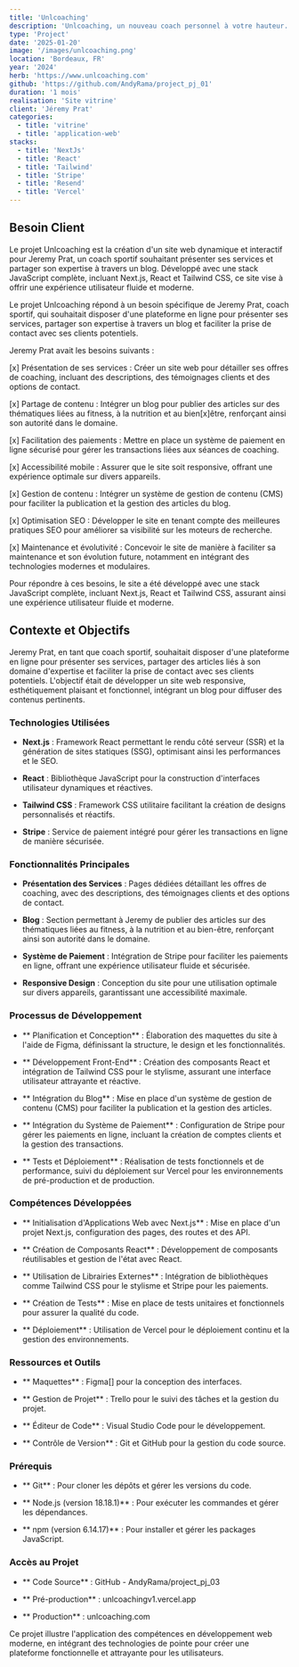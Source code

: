 ```yaml
---
title: 'Unlcoaching'
description: 'Unlcoaching, un nouveau coach personnel à votre hauteur. Site vitrine réalisait avec NextJs et React'
type: 'Project'
date: '2025-01-20'
image: '/images/unlcoaching.png'
location: 'Bordeaux, FR'
year: '2024'
herb: 'https://www.unlcoaching.com'
github: 'https://github.com/AndyRama/project_pj_01'
duration: '1 mois'
realisation: 'Site vitrine'
client: 'Jéremy Prat'
categories:
  - title: 'vitrine'
  - title: 'application-web'
stacks:
  - title: 'NextJs'
  - title: 'React'
  - title: 'Tailwind'
  - title: 'Stripe'
  - title: 'Resend'
  - title: 'Vercel'
---
```


## Besoin Client
Le projet Unlcoaching est la création d'un site web dynamique et interactif pour Jeremy Prat, un coach sportif souhaitant présenter ses services et partager 
son expertise à travers un blog. Développé avec une stack JavaScript complète, incluant Next.js, React et Tailwind CSS, ce site vise à offrir une expérience 
utilisateur fluide et moderne.

Le projet Unlcoaching répond à un besoin spécifique de Jeremy Prat, coach sportif, qui souhaitait disposer d'une plateforme en ligne pour présenter ses services,
partager son expertise à travers un blog et faciliter la prise de contact avec ses clients potentiels.

Jeremy Prat avait les besoins suivants :

  [x]  Présentation de ses services : Créer un site web pour détailler ses offres de coaching, incluant des descriptions, des témoignages clients et des options de contact.

  [x]  Partage de contenu : Intégrer un blog pour publier des articles sur des thématiques liées au fitness, à la nutrition et au bien[x]être, renforçant ainsi son autorité dans le domaine.

  [x]  Facilitation des paiements : Mettre en place un système de paiement en ligne sécurisé pour gérer les transactions liées aux séances de coaching.

  [x]  Accessibilité mobile : Assurer que le site soit responsive, offrant une expérience optimale sur divers appareils.

  [x]  Gestion de contenu : Intégrer un système de gestion de contenu (CMS) pour faciliter la publication et la gestion des articles du blog.

  [x]  Optimisation SEO : Développer le site en tenant compte des meilleures pratiques SEO pour améliorer sa visibilité sur les moteurs de recherche.

  [x]  Maintenance et évolutivité : Concevoir le site de manière à faciliter sa maintenance et son évolution future, notamment en intégrant des technologies modernes et modulaires.

Pour répondre à ces besoins, le site a été développé avec une stack JavaScript complète, incluant Next.js, React et Tailwind CSS, assurant ainsi une expérience utilisateur fluide et moderne.

## Contexte et Objectifs

Jeremy Prat, en tant que coach sportif, souhaitait disposer d'une plateforme en ligne pour présenter ses services, partager des articles liés à son domaine d'expertise et faciliter la prise de contact avec ses clients potentiels. L'objectif était de développer un site web responsive, esthétiquement plaisant et fonctionnel, intégrant un blog pour diffuser des contenus pertinents.

### Technologies Utilisées

  - **Next.js**  : Framework React permettant le rendu côté serveur (SSR) et la génération de sites statiques (SSG), optimisant ainsi les performances et le SEO.

  - **React**  : Bibliothèque JavaScript pour la construction d'interfaces utilisateur dynamiques et réactives.

  - **Tailwind CSS**  : Framework CSS utilitaire facilitant la création de designs personnalisés et réactifs.

  - **Stripe**  : Service de paiement intégré pour gérer les transactions en ligne de manière sécurisée.

### Fonctionnalités Principales

  - **Présentation des Services**  : Pages dédiées détaillant les offres de coaching, avec des descriptions, des témoignages clients et des options de contact.

  - **Blog**  : Section permettant à Jeremy de publier des articles sur des thématiques liées au fitness, à la nutrition et au bien-être, renforçant ainsi son autorité dans le domaine.

  - **Système de Paiement**  : Intégration de Stripe pour faciliter les paiements en ligne, offrant une expérience utilisateur fluide et sécurisée.

  - **Responsive Design**  : Conception du site pour une utilisation optimale sur divers appareils, garantissant une accessibilité maximale.

### Processus de Développement

  - ** Planification et Conception**  : Élaboration des maquettes du site à l'aide de Figma, définissant la structure, le design et les fonctionnalités.

  - ** Développement Front-End**  : Création des composants React et intégration de Tailwind CSS pour le stylisme, assurant une interface utilisateur attrayante et réactive.

  - ** Intégration du Blog**  : Mise en place d'un système de gestion de contenu (CMS) pour faciliter la publication et la gestion des articles.

  - ** Intégration du Système de Paiement**  : Configuration de Stripe pour gérer les paiements en ligne, incluant la création de comptes clients et la gestion des transactions.

  - ** Tests et Déploiement**  : Réalisation de tests fonctionnels et de performance, suivi du déploiement sur Vercel pour les environnements de pré-production et de production.

### Compétences Développées

  - ** Initialisation d'Applications Web avec Next.js**  : Mise en place d'un projet Next.js, configuration des pages, des routes et des API.

  - ** Création de Composants React**  : Développement de composants réutilisables et gestion de l'état avec React.

  - ** Utilisation de Librairies Externes**  : Intégration de bibliothèques comme Tailwind CSS pour le stylisme et Stripe pour les paiements.

  - ** Création de Tests**  : Mise en place de tests unitaires et fonctionnels pour assurer la qualité du code.

  - ** Déploiement**  : Utilisation de Vercel pour le déploiement continu et la gestion des environnements.

### Ressources et Outils

  - ** Maquettes**  : Figma[] pour la conception des interfaces.

  - ** Gestion de Projet**  : Trello pour le suivi des tâches et la gestion du projet.

  - ** Éditeur de Code**  : Visual Studio Code pour le développement.

  - ** Contrôle de Version**  : Git et GitHub pour la gestion du code source.

### Prérequis

  - ** Git**  : Pour cloner les dépôts et gérer les versions du code.

  - ** Node.js (version 18.18.1)**  : Pour exécuter les commandes et gérer les dépendances.

  - ** npm (version 6.14.17)**  : Pour installer et gérer les packages JavaScript.

### Accès au Projet

  - ** Code Source**  : GitHub - AndyRama/project_pj_03

  - ** Pré-production**  : unlcoachingv1.vercel.app

  - ** Production**  : unlcoaching.com

Ce projet illustre l'application des compétences en développement web moderne, en intégrant des technologies
de pointe pour créer une plateforme fonctionnelle et attrayante pour les utilisateurs.